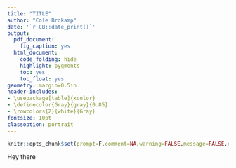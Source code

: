```yaml
---
title: "TITLE"
author: "Cole Brokamp"
date: '`r CB::date_print()`'
output:
  pdf_document:
    fig_caption: yes
  html_document:
    code_folding: hide
    highlight: pygments
    toc: yes
    toc_float: yes
geometry: margin=0.5in
header-includes:
- \usepackage[table]{xcolor}
- \definecolor{Gray}{gray}{0.85}
- \rowcolors{2}{white}{Gray}
fontsize: 10pt
classoption: portrait
---
```


```r
knitr::opts_chunk$set(prompt=F,comment=NA,warning=FALSE,message=FALSE,cache=FALSE)
```

Hey there
